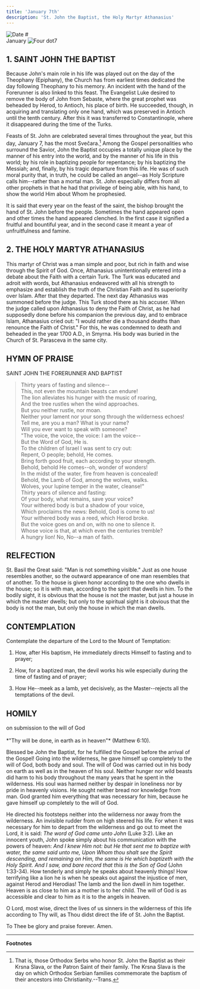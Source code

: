 ```yaml
---
title: 'January 7th'
description: 'St. John the Baptist, the Holy Martyr Athanasius'
---
```


<RunningHead />

<Image src="/title-imprint.png" height={50} width={50} alt="Date" className="title-imprint"/>
# <div id="date">January <Image className="four-dot" src="/four-dot.png" height={15} width={15} alt="Four dot" />7</div>

## 1. SAINT JOHN THE BAPTIST

Because John's main role in his life was played out on the day of the Theophany (Epiphany), the Church has from earliest times dedicated the day following Theophany to his memory. An incident with the hand of the Forerunner is also linked to this feast. The Evangelist Luke desired to remove the body of John from Sebaste, where the great prophet was beheaded by Herod, to Antioch, his place of birth. He succeeded, though, in acquiring and translating only one hand, which was preserved in Antioch until the tenth century. After this it was transferred to Constantinople, where it disappeared during the time of the Turks.

Feasts of St. John are celebrated several times throughout the year, but this day, January 7, has the most Svečara.[^1] Among the Gospel personalities who surround the Savior, John the Baptist occupies a totally unique place by the manner of his entry into the world, and by the manner of his life in this world; by his role in baptizing people for repentance; by his baptizing the Messiah; and, finally, by his tragic departure from this life. He was of such moral purity that, in truth, he could be called an angel--as Holy Scripture calls him--rather than a mortal man. St. John especially differs from all other prophets in that he had that privilege of being able, with his hand, to show the world Him about Whom he prophesied.

It is said that every year on the feast of the saint, the bishop brought the hand of St. John before the people. Sometimes the hand appeared open and other times the hand appeared clenched. In the first case it signified a fruitful and bountiful year, and in the second case it meant a year of unfruitfulness and famine.


## 2. THE HOLY MARTYR ATHANASIUS

This martyr of Christ was a man simple and poor, but rich in faith and wise through the Spirit of God. Once, Athanasius unintentionally entered into a debate about the Faith with a certain Turk. The Turk was educated and adroit with words, but Athanasius endeavored with all his strength to emphasize and establish the truth of the Christian Faith and its superiority over Islam. After that they departed. The next day Athanasius was summoned before the judge. This Turk stood there as his accuser. When the judge called upon Athanasius to deny the Faith of Christ, as he had supposedly done before his companion the previous day, and to embrace Islam, Athanasius cried out: "I would rather die a thousand deaths than renounce the Faith of Christ." For this, he was condemned to death and beheaded in the year 1700 A.D., in Smyrna. His body was buried in the Church of St. Parasceva in the same city.


## HYMN OF PRAISE
<div style={{textAlign:'center', color:'crimson', fontWeight:'bold'}}>
SAINT JOHN THE FORERUNNER AND BAPTIST
</div>

>Thirty years of fasting and silence--  
This, not even the mountain beasts can endure!  
The lion alleviates his hunger with the music of roaring,  
And the tree rustles when the wind approaches.  
But you neither rustle, nor moan.  
Neither your lament nor your song through the wilderness echoes!  
Tell me, are you a man? What is your name?  
Will you ever want to speak with someone?  
"The voice, the voice, the voice: I am the voice--  
But the Word of God, He is.  
To the children of Israel I was sent to cry out:  
Repent, O people; behold, He comes.  
Bring forth good fruit, each according to your strength.  
Behold, behold He comes--oh, wonder of wonders!  
In the midst of the water, fire from heaven is concealed!  
Behold, the Lamb of God, among the wolves, walks.  
Wolves, your lupine temper in the water, cleanse!"  
Thirty years of silence and fasting:  
Of your body, what remains, save your voice?  
Your withered body is but a shadow of your voice,  
Which proclaims the news: Behold, God is come to us!  
Your withered body was a reed, which Herod broke.  
But the voice goes on and on, with no one to silence it.  
Whose voice is that, at which even the centuries tremble?  
A hungry lion! No, No--a man of faith.  


## RELFECTION

St. Basil the Great said: "Man is not something visible." Just as one house resembles another, so the outward appearance of one man resembles that of another. To the house is given honor according to the one who dwells in the house; so it is with man, according to the spirit that dwells in him. To the bodily sight, it is obvious that the house is not the master, but just a house in which the master dwells; but only to the spiritual sight is it obvious that the body is not the man, but only the house in which the man dwells.


## CONTEMPLATION

Contemplate the departure of the Lord to the Mount of Temptation:

1. How, after His baptism, He immediately directs Himself to fasting and to prayer;

2. How, for a baptized man, the devil works his wile especially during the time of fasting and of prayer;

3. How He--meek as a lamb, yet decisively, as the Master--rejects all the temptations of the devil.


## HOMILY
<div style={{textAlign:'center', color:'crimson', fontWeight:'bold'}}>
on submission to the will of God
</div><br />
<div style={{textAlign:'right'}}>
*"Thy will be done, in earth as in heaven"* (Matthew 6:10).
</div>

Blessed be John the Baptist, for he fulfilled the Gospel before the arrival of the Gospel! Going into the wilderness, he gave himself up completely to the will of God, both body and soul. The will of God was carried out in his body on earth as well as in the heaven of his soul. Neither hunger nor wild beasts did harm to his body throughout the many years that he spent in the wilderness. His soul was harmed neither by despair in loneliness nor by pride in heavenly visions. He sought neither bread nor knowledge from man. God granted him everything that was necessary for him, because he gave himself up completely to the will of God.

He directed his footsteps neither into the wilderness nor away from the wilderness. An invisible rudder from on high steered his life. For when it was necessary for him to depart from the wilderness and go out to meet the Lord, it is said: *The word of God came unto John* (Luke 3:2). Like an innocent youth, John spoke simply about his communication with the powers of heaven: *And I knew Him not: but He that sent me to baptize with water, the same said unto me, Upon Whom thou shalt see the Spirit descending, and remaining on Him, the same is He which baptizeth with the Holy Spirit. And I saw, and bare record that this is the Son of God* (John 1:33-34). How tenderly and simply he speaks about heavenly things! How terrifying like a lion he is when he speaks out against the injustice of men, against Herod and Herodias! The lamb and the lion dwell in him together. Heaven is as close to him as a mother is to her child. The will of God is as accessible and clear to him as it is to the angels in heaven.

O Lord, most wise, direct the lives of us sinners in the wilderness of this life according to Thy will, as Thou didst direct the life of St. John the Baptist.

To Thee be glory and praise forever. Amen.

---

**Footnotes**

[^1]: That is, those Orthodox Serbs who honor St. John the Baptist as their Krsna Slava, or the Patron Saint of their family.  The Krsna Slava is the day on which Orthodox Serbian families commemorate the baptism of their ancestors into Christianity.--Trans.
    